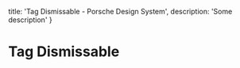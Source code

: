 
  title: 'Tag Dismissable - Porsche Design System',
  description: 'Some description'
}

# Tag Dismissable <ComponentStatus tagName="p-tag-dismissable"></ComponentStatus>